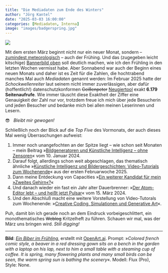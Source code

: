 ```yaml
---
title: "Die Mediadaten zum Ende des Winters"
author: "Jörg Kantel"
date: "2025-03-03 16:00:00"
categories: [Mediadaten, Interna]
image: "images/badgerspring.jpg"
---
```


[![](images/badgerspring-b.jpg)](https://www.flickr.com/photos/schockwellenreiter/54363135575/)

Mit dem ersten März beginnt nicht nur ein neuer Monat, sondern -- [zumindest meteorologisch](https://de.wikipedia.org/wiki/Fr%C3%BChlingsanfang) -- auch der Frühing. Und das (zugegeben leicht kitschige) [Bannerbild oben](https://www.flickr.com/photos/schockwellenreiter/54363135575) soll deutlich machen, wie ich den Frühling in den letzten Wochen vermisst habe. Aber Sonnabend war auch der Beginn eines neuen Monats und daher ist es Zeit für die Zahlen, die hochtrabend manches Mal auch *Mediadaten* genannt werden: Im Februar 2025 hatte der *Schockwellenreiter* laut seinem nicht immer zuverlässigen, aber dafür (hoffentlich!) datenschutzkonformen ~~Geißenpeter~~ [Neugiertool](https://www.goatcounter.com/) exakt **6.179 Seitenaufrufe**. Wie immer täuscht diese Exaktheit der Ziffer eine Genauigkeit der Zahl nur vor, trotzdem freue ich mich über jede Besucherin und jeden Besucher und bedanke mich bei allen meinen Leserinnen und Lesern.

😎 &nbsp; *Bleibt mir gewogen!*

Schließlich noch der Blick auf die *Top Five* des Vormonats, der auch dieses Mal wenig Überraschungen aufweist:

1. Immer noch unangefochten an der Spitze liegt -- wie schon seit Monaten -- mein Beitrag »[Bildgeneratoren und Künstliche Intelligenz – ohne Zensoren](https://kantel.github.io/posts/2024011002_ki_ohne_zensor/index.html)« vom 10.&nbsp;Januar&nbsp;2024.
2. Darauf folgt, allerdings schon weit abgeschlagen, das thematisch ähnliche »[Künstliche Intelligenz und Bildergeschichten: Video-Tutorials zum Wochenende](https://kantel.github.io/posts/2025020701_ki_und_bildergeschichten/)« aus der ersten Februarwoche&nbsp;2025.
3. Dann meine Entdeckung von Capacities »[Ein weiterer Kandidat für mein »Zweites Gehirn«?](https://kantel.github.io/posts/2025020301_capacities/)«
4. Und danach wieder ein fast ein Jahr alter Dauerbrenner: »[Der Atom-Editor lebt – und heißt jetzt Pulsar](https://kantel.github.io/posts/2024031501_atom_wird_pulsar/)« vom 15.&nbsp;März&nbsp;2024.
5. Und den Abschluß macht eine weitere Vorstellung von Video-Tutorals zum Wochenende: »[Creative Coding, Simulationen und Generative Art](https://kantel.github.io/posts/2025013101_video_tutorials/)«.

Puh, damit bin ich gerade noch an dem Eindruck vorbeigeschlittert, ein monothematisches ~~Weblog~~ Kritzelheft zu führen. Schauen wir mal, was der März uns bringen wird. *Still digging!*


---

**Bild**: *[Ein Biber im Frühling](https://www.flickr.com/photos/schockwellenreiter/54363135575/)*, erstellt mit [OpenArt.ai](https://openart.ai/home). Prompt: »*Colored french comic style, a beaver in a red dressing gown sits on a bench in the garden with a laptop on his lap, next to him a small table with a steaming cup of coffee. It is spring, many flowering plants and many small birds can be seen, the warm spring sun is bathing the scenery*«. Modell: Flux (Pro), Style: None.